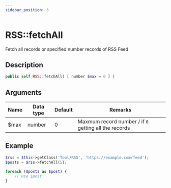 ```yaml
---
sidebar_position: 3
---
```


# RSS::fetchAll

Fetch all records or specified number records of RSS Feed

## Description

```php
public self RSS::fetchAll( [ number $max = 0 ] )
```

## Arguments

| Name | Data type | Default | Remarks |
| --- | --- | --- | --- |
| $max | number | 0 | Maxmum record number / if `0` getting all the records |

## Example

```php title="Controller"
$rss = $this->getClass('Tool/RSS', 'https://example.com/feed');
$posts = $rss->fetchAll(5);

foreach ($posts as $post) {
    // Use $post
}
```
